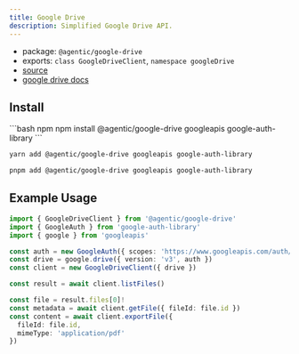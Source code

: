 ```yaml
---
title: Google Drive
description: Simplified Google Drive API.
---
```


- package: `@agentic/google-drive`
- exports: `class GoogleDriveClient`, `namespace googleDrive`
- [source](https://github.com/transitive-bullshit/agentic/blob/main/packages/google-drive/src/google-drive-client.ts)
- [google drive docs](https://developers.google.com/workspace/drive/api)

## Install

<CodeGroup>
```bash npm
npm install @agentic/google-drive googleapis google-auth-library
```

```bash yarn
yarn add @agentic/google-drive googleapis google-auth-library
```

```bash pnpm
pnpm add @agentic/google-drive googleapis google-auth-library
```

</CodeGroup>

## Example Usage

```ts
import { GoogleDriveClient } from '@agentic/google-drive'
import { GoogleAuth } from 'google-auth-library'
import { google } from 'googleapis'

const auth = new GoogleAuth({ scopes: 'https://www.googleapis.com/auth/drive' })
const drive = google.drive({ version: 'v3', auth })
const client = new GoogleDriveClient({ drive })

const result = await client.listFiles()

const file = result.files[0]!
const metadata = await client.getFile({ fileId: file.id })
const content = await client.exportFile({
  fileId: file.id,
  mimeType: 'application/pdf'
})
```
